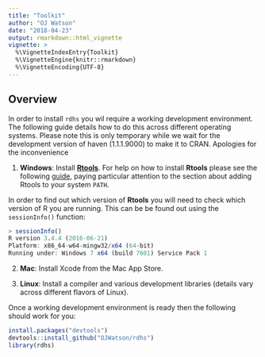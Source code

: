 ```yaml
---
title: "Toolkit"
author: "OJ Watson"
date: "2018-04-23"
output: rmarkdown::html_vignette
vignette: >
  %\VignetteIndexEntry{Toolkit}
  %\VignetteEngine{knitr::rmarkdown}
  %\VignetteEncoding{UTF-8}
---
```

## Overview

In order to install `rdhs` you wil require a working development environment. The following guide details how to do this across different operating systems. Please note this is only temporary while we wait for the development version of haven (1.1.1.9000) to make it to CRAN. 
Apologies for the inconvenience

1. **Windows**: Install **[Rtools](https://cran.r-project.org/bin/windows/Rtools/)**. For help on how to install **Rtools** please see the following [guide](https://github.com/stan-dev/rstan/wiki/Install-Rtools-for-Windows), paying particular attention to the section about adding Rtools to your system `PATH`. 

In order to find out which version of **Rtools** you will need to check which version of R you are running. This can be be found out using the `sessionInfo()` function:

``` r 
> sessionInfo()
R version 3.4.4 (2016-06-21)
Platform: x86_64-w64-mingw32/x64 (64-bit)
Running under: Windows 7 x64 (build 7601) Service Pack 1
```

2. **Mac**: Install Xcode from the Mac App Store.

3. **Linux**: Install a compiler and various development libraries (details vary across different flavors of Linux).

Once a working development environment is ready then the following should work for you:

```r
install.packages("devtools")
devtools::install_github("OJWatson/rdhs")
library(rdhs)
```

